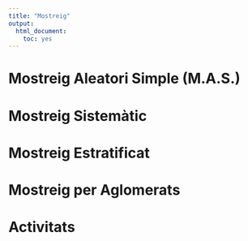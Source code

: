 ```yaml
---
title: "Mostreig"
output:
  html_document:
    toc: yes
---
```


# Mostreig Aleatori Simple (M.A.S.) {#mas}
# Mostreig Sistemàtic {#ms}
# Mostreig Estratificat {#me}
# Mostreig per Aglomerats {#ma}
# Activitats {#activitats}